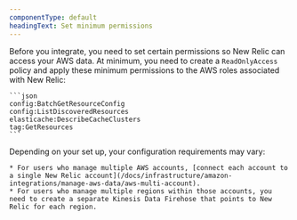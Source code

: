 ```yaml
---
componentType: default
headingText: Set minimum permissions
---
```


Before you integrate, you need to set certain permissions so New Relic can access your AWS data. At minimum, you need to create a `ReadOnlyAccess` policy and apply these minimum permissions to the AWS roles associated with New Relic:

    ```json
    config:BatchGetResourceConfig
    config:ListDiscoveredResources
    elasticache:DescribeCacheClusters
    tag:GetResources
    ```

Depending on your set up, your configuration requirements may vary:

    * For users who manage multiple AWS accounts, [connect each account to a single New Relic account](/docs/infrastructure/amazon-integrations/manage-aws-data/aws-multi-account).
    * For users who manage multiple regions within those accounts, you need to create a separate Kinesis Data Firehose that points to New Relic for each region.